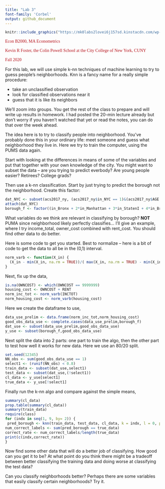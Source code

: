 ---
title: "Lab 3"
font-family: 'Corbel'
output: github_document
---


```{r, echo=FALSE, out.width = "100px"}
knitr::include_graphics("https://mk0labs2lovei6j157sd.kinstacdn.com/wp-content/uploads/2014/03/ChocolateYellowBrownLabs_2880x1000px-e1508873405125.jpg")
```


<p style="color:rgb(182,18,27);font-family:corbel">Econ B2000, MA Econometrics</p>
<p style="color:rgb(182,18,27);font-family:corbel">Kevin R Foster, the Colin Powell School at the City College of New York, CUNY</p>
<p style="color:rgb(182,18,27);font-family:corbel">Fall 2020</p>

For this lab, we will use simple k-nn techniques of machine learning to try to guess people's neighborhoods. Knn is a fancy name for a really simple procedure:

* take an unclassified observation
* look for classified observations near it
* guess that it is like its neighbors

We'll zoom into groups. You get the rest of the class to prepare and will write up results in homework. I had posted the 20-min lecture already but don't worry if you haven't watched that yet or read the notes, you can do that over the week ahead.

The idea here is to try to classify people into neighborhood. You've probably done this in your ordinary life: meet someone and guess what neighborhood they live in. Here we try to train the computer, using the PUMS data again.

Start with looking at the differences in means of some of the variables and put that together with your own knowledge of the city. You might want to subset the data -- are you trying to predict everbody? Are young people easier? Retirees? College grads?

Then use a k-nn classification. Start by just trying to predict the borough not the neighborhood. Create this factor:

```{r eval = FALSE}
dat_NYC <- subset(acs2017_ny, (acs2017_ny$in_NYC == 1)&(acs2017_ny$AGE > 20) & (acs2017_ny$AGE < 66))
attach(dat_NYC)
borough_f <- factor((in_Bronx + 2*in_Manhattan + 3*in_StatenI + 4*in_Brooklyn + 5*in_Queens), levels=c(1,2,3,4,5),labels = c("Bronx","Manhattan","Staten Island","Brooklyn","Queens"))
```

What variables do we think are relevant in classifying by borough? **NOT** PUMA since neighborhood likely perfectly classifies... I'll give an example, where I try income_total, owner_cost combined with rent_cost. You should find other data to do better.

Here is some code to get you started. Best to normalize -- here is a bit of code to get the data to all be in the (0,1) interval.

```{r eval = FALSE}
norm_varb <- function(X_in) {
  (X_in - min(X_in, na.rm = TRUE))/( max(X_in, na.rm = TRUE) - min(X_in, na.rm = TRUE) )
}
```

Next, fix up the data,
```{r eval = FALSE}
is.na(OWNCOST) <- which(OWNCOST == 9999999)
housing_cost <- OWNCOST + RENT
norm_inc_tot <- norm_varb(INCTOT)
norm_housing_cost <- norm_varb(housing_cost)
```

Here we create the dataframe to use,
```{r eval = FALSE}
data_use_prelim <- data.frame(norm_inc_tot,norm_housing_cost)
good_obs_data_use <- complete.cases(data_use_prelim,borough_f)
dat_use <- subset(data_use_prelim,good_obs_data_use)
y_use <- subset(borough_f,good_obs_data_use)
```

Next split the data into 2 parts: one part to train the algo, then the other part to test how well it works for new data. Here we use an 80/20 split.
```{r eval = FALSE}
set.seed(12345)
NN_obs <- sum(good_obs_data_use == 1)
select1 <- (runif(NN_obs) < 0.8)
train_data <- subset(dat_use,select1)
test_data <- subset(dat_use,(!select1))
cl_data <- y_use[select1]
true_data <- y_use[!select1]
```

Finally run the k-nn algo and compare against the simple means,
```{r eval = FALSE}
summary(cl_data)
prop.table(summary(cl_data))
summary(train_data)
require(class)
for (indx in seq(1, 9, by= 2)) {
 pred_borough <- knn(train_data, test_data, cl_data, k = indx, l = 0, prob = FALSE, use.all = TRUE)
num_correct_labels <- sum(pred_borough == true_data)
correct_rate <- num_correct_labels/length(true_data)
print(c(indx,correct_rate))
}
```

Now find some other data that will do a better job of classifying. How good can you get it to be? At what point do you think there might be a tradeoff between better classifying the training data and doing worse at classifying the test data?

Can you classify neighborhoods better? Perhaps there are some variables that easily classify certain neighborhoods? Try it.


